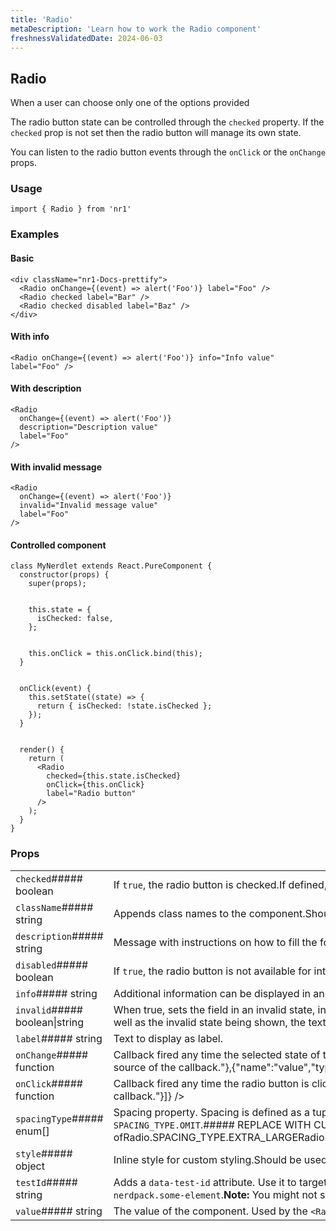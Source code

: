 ```yaml
---
title: 'Radio'
metaDescription: 'Learn how to work the Radio component'
freshnessValidatedDate: 2024-06-03
---
```

## Radio

When a user can choose only one of the options provided

The radio button state can be controlled through the `checked` property. If the `checked` prop is not set then the radio button will manage its own state.

You can listen to the radio button events through the `onClick` or the `onChange` props.

### Usage

```
import { Radio } from 'nr1'
```



### Examples

#### Basic

```
<div className="nr1-Docs-prettify">
  <Radio onChange={(event) => alert('Foo')} label="Foo" />
  <Radio checked label="Bar" />
  <Radio checked disabled label="Baz" />
</div>
```



#### With info

```
<Radio onChange={(event) => alert('Foo')} info="Info value" label="Foo" />
```



#### With description

```
<Radio
  onChange={(event) => alert('Foo')}
  description="Description value"
  label="Foo"
/>
```



#### With invalid message

```
<Radio
  onChange={(event) => alert('Foo')}
  invalid="Invalid message value"
  label="Foo"
/>
```



#### Controlled component

```
class MyNerdlet extends React.PureComponent {
  constructor(props) {
    super(props);


    this.state = {
      isChecked: false,
    };


    this.onClick = this.onClick.bind(this);
  }


  onClick(event) {
    this.setState((state) => {
      return { isChecked: !state.isChecked };
    });
  }


  render() {
    return (
      <Radio
        checked={this.state.isChecked}
        onClick={this.onClick}
        label="Radio button"
      />
    );
  }
}
```



### Props

|                                |                                                                                                                                                                                                                                                                                                                                                                                                                                                      |
| ------------------------------ | ---------------------------------------------------------------------------------------------------------------------------------------------------------------------------------------------------------------------------------------------------------------------------------------------------------------------------------------------------------------------------------------------------------------------------------------------------- |
| `checked`##### boolean         | If `true`, the radio button is checked.If defined, it turns the input into a \[controlled component]INSERTLINKhttps&#x3A;//facebook.github.io/react/docs/forms.html.                                                                                                                                                                                                                                                                                 |
| `className`##### string        | Appends class names to the component.Should be used only for positioning and spacing purposes.                                                                                                                                                                                                                                                                                                                                                       |
| `description`##### string      | Message with instructions on how to fill the form field.                                                                                                                                                                                                                                                                                                                                                                                             |
| `disabled`##### boolean        | If `true`, the radio button is not available for interaction.                                                                                                                                                                                                                                                                                                                                                                                        |
| `info`##### string             | Additional information can be displayed in an info tooltip next to the Label.                                                                                                                                                                                                                                                                                                                                                                        |
| `invalid`##### boolean\|string | When true, sets the field in an invalid state, in order to notify the user attention is needed over this particular field. This property can be a `boolean` field or a `string`. When it is a `string`, as well as the invalid state being shown, the text will be shown below.                                                                                                                                                                      |
| `label`##### string            | Text to display as label.                                                                                                                                                                                                                                                                                                                                                                                                                            |
| `onChange`##### function       | Callback fired any time the selected state of the radio button changes.&lt;FunctionDefinition returnValue=&#x7B;\[]} arguments=&#x7B;\[&#x7B;"name":"event","type":"React.ChangeEvent","description":"Event source of the callback."},&#x7B;"name":"value","type":"any","description":"The value of the radio button."}]} />                                                                                                                         |
| `onClick`##### function        | Callback fired any time the radio button is clicked.&lt;FunctionDefinition returnValue=&#x7B;\[]} arguments=&#x7B;\[&#x7B;"name":"event","type":"React.MouseEvent","description":"Event source of the callback."}]} />                                                                                                                                                                                                                               |
| `spacingType`##### enum\[]     | Spacing property. Spacing is defined as a tuple of zero to four values, which follow the same conventions as CSS properties like `margin` or `padding`. To omit a value, use `SPACING_TYPE.OMIT`.##### REPLACE WITH CUSTOM COMPONENT&lt;Array of##### REPLACE WITH CUSTOM COMPONENT&lt;One ofRadio.SPACING_TYPE.EXTRA_LARGERadio.SPACING_TYPE.LARGERadio.SPACING_TYPE.MEDIUMRadio.SPACING_TYPE.NONERadio.SPACING_TYPE.OMITRadio.SPACING_TYPE.SMALL>> |
| `style`##### object            | Inline style for custom styling.Should be used only for positioning and spacing purposes.                                                                                                                                                                                                                                                                                                                                                            |
| `testId`##### string           | Adds a `data-test-id` attribute. Use it to target the component in unit and E2E tests.For a test id to be valid, prefix it with your nerdpack id, followed up by a dot.For example, `my-nerdpack.some-element`.**Note:** You might not see `data-test-id` attributes as they are removed from the DOM, to debug them pass a `e2e-test` query parameter to the URL.                                                                                   |
| `value`##### string            | The value of the component. Used by the `<RadioGroup/>` to identify the selected radio button.                                                                                                                                                                                                                                                                                                                                                       |
